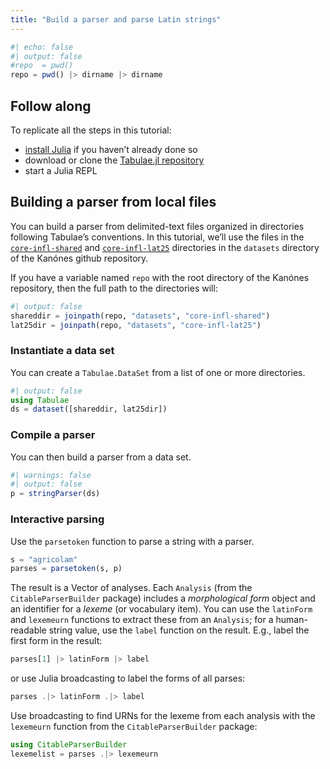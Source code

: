 ```yaml
---
title: "Build a parser and parse Latin strings"
---
```


```julia
#| echo: false
#| output: false
#repo  = pwd()
repo = pwd() |> dirname |> dirname

```


::: callout-tip
## Follow along

To replicate all the steps in this tutorial:

-   [install Julia](https://julialang.org/downloads/) if you haven't already done so
-   download or clone the [Tabulae.jl repository](https://github.com/neelsmith/Tabulae.jl)
-   start a Julia REPL
:::

## Building a parser from local files


You can build a parser from delimited-text files organized in directories following Tabulae's conventions. In this tutorial, we'll use the files in the [`core-infl-shared`](https://github.com/neelsmith/Tabulae.jl/tree/main/datasets/core-infl-shared) and 
[`core-infl-lat25`](https://github.com/neelsmith/Tabulae.jl/tree/main/datasets/core-infl-lat25) directories in the `datasets` directory of the Kanónes github repository. 

If you have a variable named `repo` with the root directory of the Kanónes repository, then the full path to the directories will:

```julia
#| output: false
shareddir = joinpath(repo, "datasets", "core-infl-shared") 
lat25dir = joinpath(repo, "datasets", "core-infl-lat25") 
```

### Instantiate a data set

You can create a `Tabulae.DataSet` from a list of one or more directories.

```julia
#| output: false
using Tabulae
ds = dataset([shareddir, lat25dir])
```



### Compile a parser

You can then build a parser from a data set.

```julia
#| warnings: false
#| output: false
p = stringParser(ds)
```



### Interactive parsing

Use the `parsetoken` function to parse a string with a parser.


```julia
s = "agricolam"
parses = parsetoken(s, p)
```

The result is a Vector of analyses. Each `Analysis` (from the `CitableParserBuilder` package) includes a *morphological form* object and an identifier for a *lexeme* (or vocabulary item). You can use the `latinForm` and `lexemeurn` functions to extract these from an `Analysis`; for a human-readable string value, use the `label` function on the result. E.g., label the first form in the result:

```julia
parses[1] |> latinForm |> label
```

or use Julia broadcasting to label the forms of all parses:

```julia
parses .|> latinForm .|> label
```


Use broadcasting to find URNs for the lexeme from each analysis with the `lexemeurn` function from the `CitableParserBuilder` package:

```julia
using CitableParserBuilder
lexemelist = parses .|> lexemeurn
```
